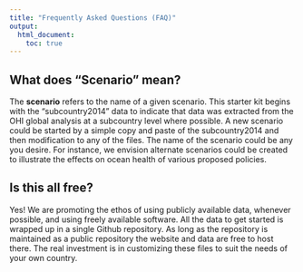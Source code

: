 ```yaml
---
title: "Frequently Asked Questions (FAQ)"
output:
  html_document:
    toc: true
---
```


## What does "Scenario" mean?

The **scenario** refers to the name of a given scenario. This starter kit begins with the "subcountry2014" data to indicate that data was extracted from the OHI global analysis at a subcountry level where possible. A new scenario could be started by a simple copy and paste of the subcountry2014 and then modification to any of the files. The name of the scenario could be any you desire. For instance, we envision alternate scenarios could be created to illustrate the effects on ocean health of various proposed policies.

## Is this all free?

Yes! We are promoting the ethos of using publicly available data, whenever possible, and using freely available software. All the data to get started is wrapped up in a single Github repository. As long as the repository is maintained as a public repository the website and data are free to host there. The real investment is in customizing these files to suit the needs of your own country.
